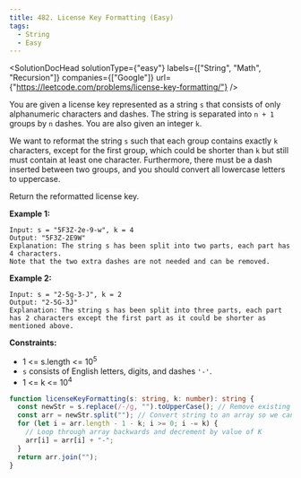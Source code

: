 ```yaml
---
title: 482. License Key Formatting (Easy)
tags:
  - String
  - Easy
---
```



<SolutionDocHead
  solutionType={"easy"}
  labels={["String", "Math", "Recursion"]}
  companies={["Google"]}
  url={"https://leetcode.com/problems/license-key-formatting/"}
/>

You are given a license key represented as a string `s` that consists of only alphanumeric characters and dashes. The string is separated into `n + 1` groups by `n` dashes. You are also given an integer `k`.

We want to reformat the string `s` such that each group contains exactly `k` characters, except for the first group, which could be shorter than `k` but still must contain at least one character. Furthermore, there must be a dash inserted between two groups, and you should convert all lowercase letters to uppercase.

Return the reformatted license key.

<b>Example 1:</b>

```
Input: s = "5F3Z-2e-9-w", k = 4
Output: "5F3Z-2E9W"
Explanation: The string s has been split into two parts, each part has 4 characters.
Note that the two extra dashes are not needed and can be removed.
```

<b>Example 2:</b>

```
Input: s = "2-5g-3-J", k = 2
Output: "2-5G-3J"
Explanation: The string s has been split into three parts, each part has 2 characters except the first part as it could be shorter as mentioned above.
```

<b>Constraints:</b>

- 1 <= s.length <= 10<sup>5</sup>
- `s` consists of English letters, digits, and dashes `'-'`.
- 1 <= k <= 10<sup>4</sup>

```ts title=solution.ts
function licenseKeyFormatting(s: string, k: number): string {
  const newStr = s.replace(/-/g, "").toUpperCase(); // Remove existing dashes and convert any lowercase letters to uppercase
  const arr = newStr.split(""); // Convert string to an array so we can manipulate it
  for (let i = arr.length - 1 - k; i >= 0; i -= k) {
    // Loop through array backwards and decrement by value of K
    arr[i] = arr[i] + "-";
  }
  return arr.join("");
}
```
